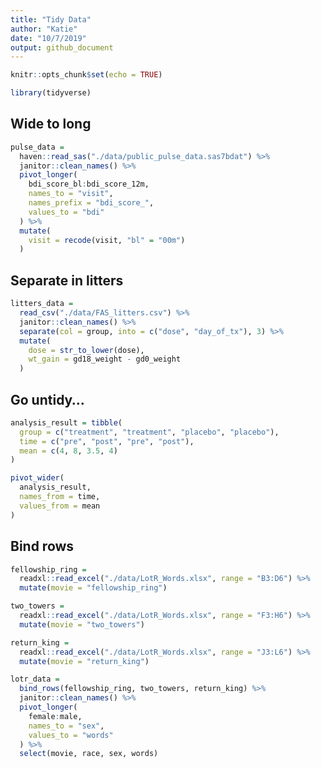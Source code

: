 ```yaml
---
title: "Tidy Data"
author: "Katie"
date: "10/7/2019"
output: github_document
---
```


```r
knitr::opts_chunk$set(echo = TRUE)

library(tidyverse) 
```

## Wide to long 

```r
pulse_data = 
  haven::read_sas("./data/public_pulse_data.sas7bdat") %>% 
  janitor::clean_names() %>% 
  pivot_longer(
    bdi_score_bl:bdi_score_12m, 
    names_to = "visit", 
    names_prefix = "bdi_score_", 
    values_to = "bdi"
  ) %>% 
  mutate(
    visit = recode(visit, "bl" = "00m")
  )
```

## Separate in litters 

```r
litters_data = 
  read_csv("./data/FAS_litters.csv") %>% 
  janitor::clean_names() %>% 
  separate(col = group, into = c("dose", "day_of_tx"), 3) %>% 
  mutate(
    dose = str_to_lower(dose), 
    wt_gain = gd18_weight - gd0_weight
  )
```

## Go untidy...

```r
analysis_result = tibble(
  group = c("treatment", "treatment", "placebo", "placebo"),
  time = c("pre", "post", "pre", "post"),
  mean = c(4, 8, 3.5, 4)
)

pivot_wider(
  analysis_result, 
  names_from = time, 
  values_from = mean
)
```

## Bind rows 

```r
fellowship_ring = 
  readxl::read_excel("./data/LotR_Words.xlsx", range = "B3:D6") %>% 
  mutate(movie = "fellowship_ring") 

two_towers = 
  readxl::read_excel("./data/LotR_Words.xlsx", range = "F3:H6") %>%
  mutate(movie = "two_towers")

return_king = 
  readxl::read_excel("./data/LotR_Words.xlsx", range = "J3:L6") %>%
  mutate(movie = "return_king")

lotr_data = 
  bind_rows(fellowship_ring, two_towers, return_king) %>% 
  janitor::clean_names() %>% 
  pivot_longer(
    female:male, 
    names_to = "sex", 
    values_to = "words"
  ) %>% 
  select(movie, race, sex, words)
```

